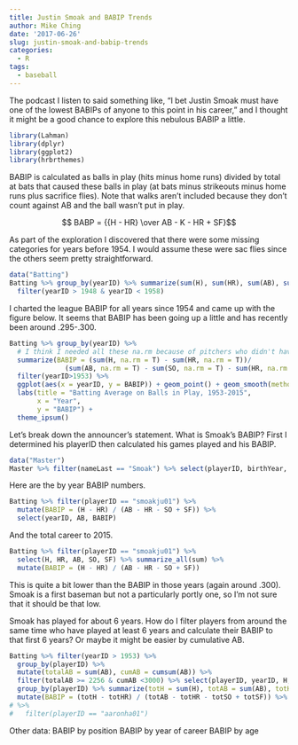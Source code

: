 ```yaml
---
title: Justin Smoak and BABIP Trends
author: Mike Ching
date: '2017-06-26'
slug: justin-smoak-and-babip-trends
categories:
  - R
tags:
  - baseball
---
```


The podcast I listen to said something like, "I bet Justin Smoak must have one of the lowest BABIPs of anyone to this point in his career," and I thought it might be a good chance to explore this nebulous BABIP a little.

```r
library(Lahman)
library(dplyr)
library(ggplot2)
library(hrbrthemes)
```

BABIP is calculated as balls in play (hits minus home runs) divided by total at bats that caused these balls in play (at bats minus strikeouts minus home runs plus sacrifice flies). Note that walks aren't included because they don't count against AB and the ball wasn't put in play.

$$ BABP = {{H - HR} \over AB - K - HR + SF}$$

As part of the exploration I discovered that there were some missing categories for years before 1954. I would assume these were sac flies since the others seem pretty straightforward.

```r
data("Batting")
Batting %>% group_by(yearID) %>% summarize(sum(H), sum(HR), sum(AB), sum(SO), sum(SF)) %>% 
  filter(yearID > 1948 & yearID < 1958)
```

I charted the league BABIP for all years since 1954 and came up with the figure below. It seems that BABIP has been going up a little and has recently been around .295-.300.

```r
Batting %>% group_by(yearID) %>% 
  # I think I needed all these na.rm because of pitchers who didn't have any ABs their whole career
  summarize(BABIP = (sum(H, na.rm = T) - sum(HR, na.rm = T))/
              (sum(AB, na.rm = T) - sum(SO, na.rm = T) - sum(HR, na.rm = T) + sum(SF, na.rm = T))) %>% 
  filter(yearID>1953) %>% 
  ggplot(aes(x = yearID, y = BABIP)) + geom_point() + geom_smooth(method = "loess") +
  labs(title = "Batting Average on Balls in Play, 1953-2015",
       x = "Year",
       y = "BABIP") +
  theme_ipsum()
```

Let's break down the announcer's statement. What is Smoak's BABIP? First I determined his playerID then calculated his games played and his BABIP.

```r
data("Master")
Master %>% filter(nameLast == "Smoak") %>% select(playerID, birthYear, birthMonth, birthDay, nameFirst, nameLast)
```

Here are the by year BABIP numbers.
```r
Batting %>% filter(playerID == "smoakju01") %>% 
  mutate(BABIP = (H - HR) / (AB - HR - SO + SF)) %>%
  select(yearID, AB, BABIP)
```

And the total career to 2015.

```r
Batting %>% filter(playerID == "smoakju01") %>%
  select(H, HR, AB, SO, SF) %>% summarize_all(sum) %>%   
  mutate(BABIP = (H - HR) / (AB - HR - SO + SF))
```

This is quite a bit lower than the BABIP in those years (again around .300). Smoak is a first baseman but not a particularly portly one, so I'm not sure that it should be that low. 

Smoak has played for about 6 years. How do I filter players from around the same time who have played at least 6 years and calculate their BABIP to that first 6 years? Or maybe it might be easier by cumulative AB. 

```r
Batting %>% filter(yearID > 1953) %>%
  group_by(playerID) %>%
  mutate(totalAB = sum(AB), cumAB = cumsum(AB)) %>%
  filter(totalAB >= 2256 & cumAB <3000) %>% select(playerID, yearID, H, AB, HR, SO, SF, totalAB, cumAB) %>%
  group_by(playerID) %>% summarize(totH = sum(H), totAB = sum(AB), totHR = sum(HR), totSO = sum(SO), totSF = sum(SF)) %>% 
  mutate(BABIP = (totH - totHR) / (totAB - totHR - totSO + totSF)) %>% arrange(BABIP)
# %>%
#   filter(playerID == "aaronha01")
```

Other data:
BABIP by position
BABIP by year of career
BABIP by age